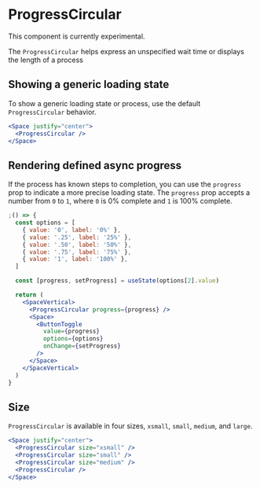 
<Meta
  component={ProgressCircular}
  title="Docs/Components/Content/ProgressCircular"
/>

# ProgressCircular

<MessageBar noActions intent="warn">
  This component is currently experimental.
</MessageBar>

The `ProgressCircular` helps express an unspecified wait time or displays the length of a process

## Showing a generic loading state

To show a generic loading state or process, use the default `ProgressCircular` behavior.

```jsx
<Space justify="center">
  <ProgressCircular />
</Space>
```

## Rendering defined async progress

If the process has known steps to completion, you can use the `progress` prop to indicate a more precise loading state. The `progress` prop accepts a number from `0` to `1`, where `0` is 0% complete and `1` is 100% complete.

```jsx
;() => {
  const options = [
    { value: '0', label: '0%' },
    { value: '.25', label: '25%' },
    { value: '.50', label: '50%' },
    { value: '.75', label: '75%' },
    { value: '1', label: '100%' },
  ]

  const [progress, setProgress] = useState(options[2].value)

  return (
    <SpaceVertical>
      <ProgressCircular progress={progress} />
      <Space>
        <ButtonToggle
          value={progress}
          options={options}
          onChange={setProgress}
        />
      </Space>
    </SpaceVertical>
  )
}
```

## Size

`ProgressCircular` is available in four sizes, `xsmall`, `small`, `medium`, and `large`.

```jsx
<Space justify="center">
  <ProgressCircular size="xsmall" />
  <ProgressCircular size="small" />
  <ProgressCircular size="medium" />
  <ProgressCircular />
</Space>
```
